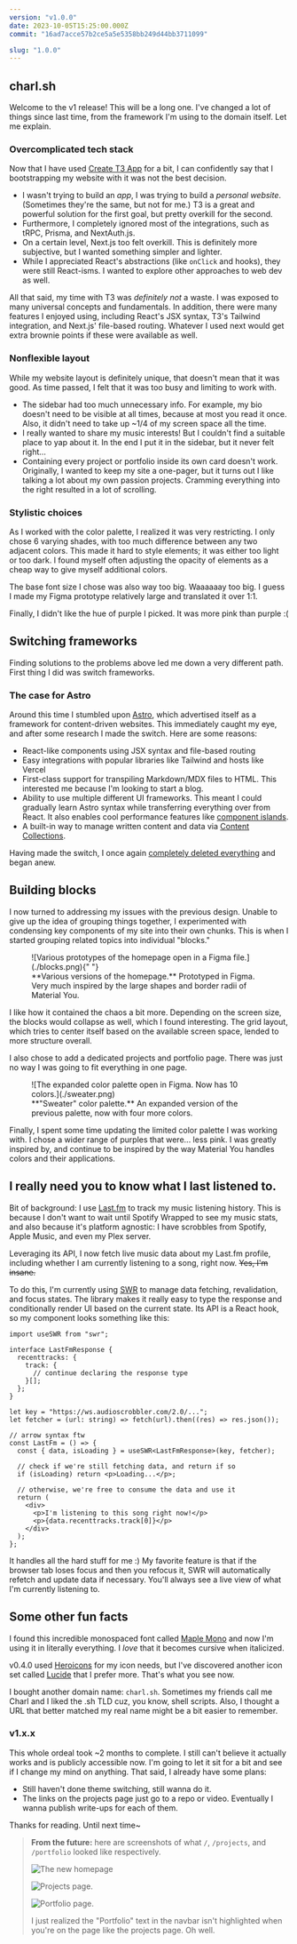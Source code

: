 ```yaml
---
version: "v1.0.0"
date: 2023-10-05T15:25:00.000Z
commit: "16ad7acce57b2ce5a5e5358bb249d44bb3711099"

slug: "1.0.0"
---
```


## charl.sh

Welcome to the v1 release! This will be a long one. I've changed a lot of things since last time, from the framework I'm using to the domain itself. Let me explain.

### Overcomplicated tech stack

Now that I have used [Create T3 App](https://create.t3.gg) for a bit, I can confidently say that I bootstrapping my website with it was not the best decision.

- I wasn't trying to build an _app_, I was trying to build a _personal website_. (Sometimes they're the same, but not for me.) T3 is a great and powerful solution for the first goal, but pretty overkill for the second.
- Furthermore, I completely ignored most of the integrations, such as tRPC, Prisma, and NextAuth.js.
- On a certain level, Next.js too felt overkill. This is definitely more subjective, but I wanted something simpler and lighter.
- While I appreciated React's abstractions (like `onClick` and hooks), they were still React-isms. I wanted to explore other approaches to web dev as well.

All that said, my time with T3 was _definitely not_ a waste. I was exposed to many universal concepts and fundamentals. In addition, there were many features I enjoyed using, including React's JSX syntax, T3's Tailwind integration, and Next.js' file-based routing. Whatever I used next would get extra brownie points if these were available as well.

### Nonflexible layout

While my website layout is definitely unique, that doesn't mean that it was good. As time passed, I felt that it was too busy and limiting to work with.

- The sidebar had too much unnecessary info. For example, my bio doesn't need to be visible at all times, because at most you read it once. Also, it didn't need to take up ~1/4 of my screen space all the time.
- I really wanted to share my music interests! But I couldn't find a suitable place to yap about it. In the end I put it in the sidebar, but it never felt right...
- Containing every project or portfolio inside its own card doesn't work. Originally, I wanted to keep my site a one-pager, but it turns out I like talking a lot about my own passion projects. Cramming everything into the right resulted in a lot of scrolling.

### Stylistic choices

As I worked with the color palette, I realized it was very restricting. I only chose 6 varying shades, with too much difference between any two adjacent colors. This made it hard to style elements; it was either too light or too dark. I found myself often adjusting the opacity of elements as a cheap way to give myself additional colors.

The base font size I chose was also way too big. Waaaaaay too big. I guess I made my Figma prototype relatively large and translated it over 1:1.

Finally, I didn't like the hue of purple I picked. It was more pink than purple :\(

## Switching frameworks

Finding solutions to the problems above led me down a very different path. First thing I did was switch frameworks.

### The case for Astro

Around this time I stumbled upon [Astro](https://astro.build/), which advertised itself as a framework for content-driven websites. This immediately caught my eye, and after some research I made the switch. Here are some reasons:

- React-like components using JSX syntax and file-based routing
- Easy integrations with popular libraries like Tailwind and hosts like Vercel
- First-class support for transpiling Markdown/MDX files to HTML. This interested me because I'm looking to start a blog.
- Ability to use multiple different UI frameworks. This meant I could gradually learn Astro syntax while transferring everything over from React. It also enables cool performance features like [component islands](https://docs.astro.build/en/concepts/islands/).
- A built-in way to manage written content and data via [Content Collections](https://docs.astro.build/en/guides/content-collections/).

Having made the switch, I once again [completely deleted everything](https://github.com/aczw/personal-website/commit/1eaafc382b2bcd085272c8bd36f815cce41b1a7c) and began anew.

## Building blocks

I now turned to addressing my issues with the previous design. Unable to give up the idea of grouping things together, I experimented with condensing key components of my site into their own chunks. This is when I started grouping related topics into individual "blocks."

<figure>
  ![Various prototypes of the homepage open in a Figma file.](./blocks.png){" "}
  <figcaption>
    **Various versions of the homepage.** Prototyped in Figma. Very much inspired by the large
    shapes and border radii of Material You.
  </figcaption>
</figure>

I like how it contained the chaos a bit more. Depending on the screen size, the blocks would collapse as well, which I found interesting. The grid layout, which tries to center itself based on the available screen space, lended to more structure overall.

I also chose to add a dedicated projects and portfolio page. There was just no way I was going to fit everything in one page.

<figure>
  ![The expanded color palette open in Figma. Now has 10 colors.](./sweater.png)
  <figcaption>
    **"Sweater" color palette.** An expanded version of the previous palette, now with four more
    colors.
  </figcaption>
</figure>

Finally, I spent some time updating the limited color palette I was working with. I chose a wider range of purples that were... less pink. I was greatly inspired by, and continue to be inspired by the way Material You handles colors and their applications.

## I really need you to know what I last listened to.

Bit of background: I use [Last.fm](https://last.fm) to track my music listening history. This is because I don't want to wait until Spotify Wrapped to see my music stats, and also because it's platform agnostic: I have scrobbles from Spotify, Apple Music, and even my Plex server.

Leveraging its API, I now fetch live music data about my Last.fm profile, including whether I am currently listening to a song, right now. ~~Yes, I'm insane.~~

To do this, I'm currently using [SWR](https://swr.vercel.app) to manage data fetching, revalidation, and focus states. The library makes it really easy to type the response and conditionally render UI based on the current state. Its API is a React hook, so my component looks something like this:

```tsx
import useSWR from "swr";

interface LastFmResponse {
  recenttracks: {
    track: {
      // continue declaring the response type
    }[];
  };
}

let key = "https://ws.audioscrobbler.com/2.0/...";
let fetcher = (url: string) => fetch(url).then((res) => res.json());

// arrow syntax ftw
const LastFm = () => {
  const { data, isLoading } = useSWR<LastFmResponse>(key, fetcher);

  // check if we're still fetching data, and return if so
  if (isLoading) return <p>Loading...</p>;

  // otherwise, we're free to consume the data and use it
  return (
    <div>
      <p>I'm listening to this song right now!</p>
      <p>{data.recenttracks.track[0]}</p>
    </div>
  );
};
```

It handles all the hard stuff for me :) My favorite feature is that if the browser tab loses focus and then you refocus it, SWR will automatically refetch and update data if necessary. You'll always see a live view of what I'm currently listening to.

## Some other fun facts

I found this incredible monospaced font called [Maple Mono](https://github.com/subframe7536/Maple-font) and now I'm using it in literally everything. I _love_ that it becomes cursive when italicized.

v0.4.0 used [Heroicons](https://heroicons.com/) for my icon needs, but I've discovered another icon set called [Lucide](https://lucide.dev/) that I prefer more. That's what you see now.

I bought another domain name: `charl.sh`. Sometimes my friends call me Charl and I liked the .sh TLD cuz, you know, shell scripts. Also, I thought a URL that better matched my real name might be a bit easier to remember.

### v1.x.x

This whole ordeal took ~2 months to complete. I still can't believe it actually works and is publicly accessible now. I'm going to let it sit for a bit and see if I change my mind on anything. That said, I already have some plans:

- Still haven't done theme switching, still wanna do it.
- The links on the projects page just go to a repo or video. Eventually I wanna publish write-ups for each of them.

Thanks for reading. Until next time~

> **From the future:** here are screenshots of what `/`, `/projects`, and `/portfolio` looked like respectively.
>
> ![The new homepage](./charl-homepage.png)
>
> ![Projects page.](./charl-projects.png)
>
> ![Portfolio page.](./portfolio.png)
>
> I just realized the "Portfolio" text in the navbar isn't highlighted when you're on the page like the projects page. Oh well.
